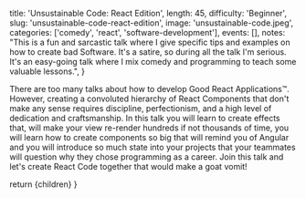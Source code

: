 
  title: 'Unsustainable Code: React Edition',
  length: 45,
  difficulty: 'Beginner',
  slug: 'unsustainable-code-react-edition',
  image: 'unsustainable-code.jpeg',
  categories: ['comedy', 'react', 'software-development'],
  events: [],
  notes:
    "This is a fun and sarcastic talk where I give specific tips and examples on how to create bad Software. It's a satire, so during all the talk I'm serious. It's an easy-going talk where I mix comedy and programming to teach some valuable lessons.",
}

There are too many talks about how to develop Good React Applications™️. However, creating a convoluted hierarchy of React Components that don't make any sense requires discipline, perfectionism, and a high level of dedication and craftsmanship. In this talk you will learn to create effects that, will make your view re-render hundreds if not thousands of time, you will learn how to create components so big that will remind you of Angular and you will introduce so much state into your projects that your teammates will question why they chose programming as a career. Join this talk and let's create React Code together that would make a goat vomit!

  return <Layout slug="unsustainable-code-react-edition">{children}</Layout>
}

